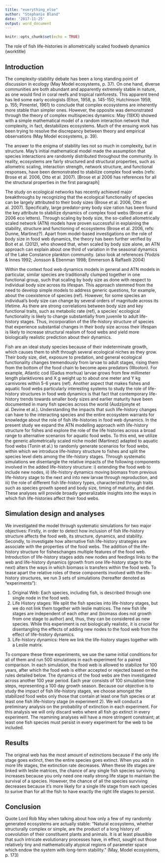 ```yaml
---
title: "everything_else"
author: "Stephanie Bland"
date: '2017-11-25'
output: word_document
---
```


```r
knitr::opts_chunk$set(echo = TRUE)
```
The role of fish life-histories in allometrically scaled foodweb dynamics (worktitle)

## Introduction

The complexity-stability debate has been a long standing point of discussion in ecology (May  Model ecosystems, p. 37). On one hand, diverse communities are both abundant and apparently extremely stable in nature, as one would find in coral reefs and tropical rainforests. This apparent trend has led some early ecologists (Elton, 1958, p. 145-150;  Hutchinson 1959, p. 155; Pimentel, 1961) to conclude that complex ecosystems are inherently more stable than simpler ones. However, the opposite was demonstrated through the theory of complex multispecies dynamics: May (19XX) showed with a simple mathematical model of a random interaction network that complexity, in fact, destabilizes ecosystems. Much of the ensuing work has been trying to resolve the discrepancy between theory and empirical observations (May  Model ecosystems, p. 39).

The answer to the enigma of stability lies not so much in complexity, but in structure. May's initial mathematical model made the assumption that species interactions are randomly distributed throughout the community. In reality, ecosystems are fairly structured and structural properties, such as allometric scaling, interaction strength, network structure, and functional responses, have been demonstrated to stabilize complex food webs (refs: Brose et al. 2006, Otto et al. 2007). [Brose et al 2006 has references for all the structural properties in the first paragraph]

The study on ecological networks has recently achieved major breakthroughs by recognizing that the ecological functionality of species can be largely attributed to their body sizes (Brose et al. 2006, Otto et al. 2007). Specifically, large predator-prey body size ration has been found the key attribute to stabilize dynamics of complex food webs (Brose et al 2006 eco letters). Through scaling by body size, the so-called allometrically scaled network (ATN) models have proven successful in explaining the stability, structure and functioning of ecosystems (Brose et al. 2006, refs: Dunne, Martinez?). Apart from model-based investigations on the role of body size in food web dynamics, the theory has been further verified by Boit et al. (2012), who showed that, when scaled by body size alone, an ATN approach can explain about one third of variation in the seasonal dynamics of the Lake Constance plankton community. (also look at references (Yodzis & Innes 1992; Jonsson & Ebenman 1998; Emmerson & Raffaelli 2004)

Within the context food web dynamics models in general and ATN models in particular, similar species are traditionally clumped together in one functional group, such that scaling by body size as done with respect to individual body size across its lifespan. This approach stemmed from the need to develop simple models to address generic questions, for example, about the coexistence of species (ref). However, for some species an individual's body size can change by several orders of magnitude across its lifetime. As there are strong correlations between body size and key functional traits, such as metabolic rate (ref), a species' ecological functionality is likely to change substantially from juvenile to adult life-history stages. Thus, incorporation of the life-history structure of species that experience substantial changes in their body size across their lifespan is likely to increase structural realism of food webs and yield more biologically realistic prediction about their dynamics.

Fish are an ideal study species because of their indeterminate growth, which causes them to shift through several ecological niches as they grow. Their body size, diet, exposure to predation, and general ecological functionality changes tremendously from larvae to adult stages, rising them from the bottom of the food chain to become apex predators (Wooton). For example, Atlantic cod (Gadus morhua) larvae grows from few millimeter length planktivores and X g weight up to about one meter and Y kg carnivores within 5-6 years (ref). Another aspect that makes fishes and aquatic food webs particularly interesting systems to study the role of life-history structures in food web dynamics is that fact that contemporary life-history trends towards smaller body sizes and earlier maturity have been documented in many fish species across the world (Audzijonyte et al. Devine et al.). Understanding the impacts that such life-history changes can have to the interacting species and the entire ecosystem warrants for knowledge about the role of fish life-histories in food web dynamics. In the present study we expand the ATN modelling approach with life-history structure for fishes and explore the role of the life histories across a broad range to alternative scenarios for aquatic food webs. To this end, we utilize the generic allometrically scaled niche model (Martinez) adapted to aquatic food webs (Tonin et al.) to randomly generate scenarios for food webs, within which we introduce life-history structure to fishes and split the species level diets among the life-history stages. Through systematic simulations we disentangle the relative impacts of the following components involved in the added life-history structure: i) extending the food web to include new nodes, ii) life-history dynamics moving biomass from previous life-history stage to the next and into new larvae through reproduction, and iii) the role of different fish life-history types, characterized through traits such as species growth speed and body size, timing of maturity, and diet. These analyses will provide broadly generalizable insights into the ways in which fish life-histories affect their food webs.   




## Simulation design and analyses

We investigated the model through systematic simulations for two major objectives: Firstly, in order to detect how inclusion of fish life-history structure affects the food web, its structure, dynamics, and stability. Secondly, to investigate how alternative fish life-history strategies are associate with the properties of the food webs. The addition of the  life-history structure for fisheschanges multiple features of the food web. Introduction of life-history stages adds new nodes and feedings links to the web and life-history dynamics (growth from one life-history stage to the next) alters the ways in which biomass is transfers within the food web. To tease apart the relative roles of these components involved with the life-history structures,  we run 3 sets of simulations (hereafter denoted as "experiments"):

1.	Original Web: Each species, including fish, is described through one single node in the food web. 
2.	Life History stages: We split the fish species into life-history stages, but we do not  link them together with leslie matrices. The new fish life stages are independent of each other and (biomass does not growth from one stage to author) and,  thus, they can be considered as new species. While this experiment is not biologically realistic, it is crucial for disentangling the effects of adding new nodes to the food web from the effect of life-history dynamics. 
3.	Life-history dynamics: Here we link the life-history stages together with a Leslie matrix.  

To compare these three experiments, we use the same initial conditions for all of them and run 500 simulations in each experiment for a paired comparison.  In each simulation, the food web is allowed to stabilize for 100 years, after which the food web is either accepted or rejected based on the rules detailed below. The dynamics of the food webs are then investigated across another 100 year period. Each year consists of 100 simulation time steps, representing a 100 day growth season. 
Because our objective is to study the impact of fish life-history stages, we choose amongst the stabilized food webs only those that contain at least one fish species or at least one fish life-history stage (in experiment 2). 
We will conduct a preliminary analysis on the probability of extinction in each experiment. For this analysis we will only discard webs where all fish go extinct in every experiment. The reamining analyses will have a more stringent constraint; at least one fish species must persist in every experiment for the web to be included.


## Results

The original web has the most amount of extinctions because if the only life stage goes extinct, then the entire species goes extinct. When you add in more life stages, the extinction rate decreases. When these life stages are linked with leslie matrices, the chance of any single fish species surviving increases because you only need one really strong life stage to maintain the survival of a species. However, the chance of all the species surviving decreases because it's more likely for a single life stage from each species to surive than for all the fish to have exactly the right life stages to persist.


## Conclusion

Quote Lord Rob May when talking about how only a few of my randomly generated ecosystems are actually stable: "Natural ecosystems, whether structurally complex or simple, are the product of  a long history of coevolution of their constituent plants and animals. It is at least plausible that such intricate evolutionary processes have, in effect, sought out those relatively tiny and mathematically atypical regions of parameter space which endow the system with long-term stability." (May, Model ecosystems, p. 173)





